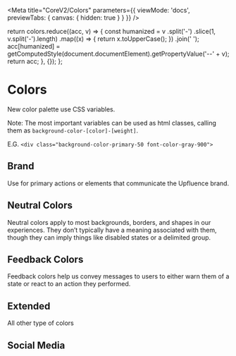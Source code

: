 
<Meta
  title="CoreV2/Colors"
  parameters={{
    viewMode: 'docs',
    previewTabs: { canvas: { hidden: true } }
  }}
/>

  return colors.reduce((acc, v) => {
    const humanized = v
      .split('-')
      .slice(1, v.split('-').length)
      .map((x) => {
        return x.toUpperCase();
      })
      .join(' ');
    acc[humanized] = getComputedStyle(document.documentElement).getPropertyValue('--' + v);
    return acc;
  }, {});
};

# Colors

New color palette use CSS variables.

Note: The most important variables can be used as html classes, calling them as `background-color-[color]-[weight]`.

E.G. `<div class="background-color-primary-50 font-color-gray-900">`

## Brand

Use for primary actions or elements that communicate the Upfluence brand.

<ColorPalette>
  <ColorItem
    title="Primary Color"
    colors={{ 'Primary 500': getComputedStyle(document.documentElement).getPropertyValue('--color-primary-500') }}
  />
  <ColorItem
    title="Primary Scale"
    subtitle="Primary color"
    colors={buildColors([
      'color-primary-50',
      'color-primary-100',
      'color-primary-400',
      'color-primary-500',
      'color-primary-600',
      'color-primary-900'
    ])}
  />
</ColorPalette>

## Neutral Colors

Neutral colors apply to most backgrounds, borders, and shapes in our experiences. They don’t typically have a meaning associated with them, though they can imply things like disabled states or a delimited group.

<ColorPalette>
  <ColorItem
    title="White"
    colors={{ White: getComputedStyle(document.documentElement).getPropertyValue('--color-white') }}
  />
  <ColorItem
    title="Black"
    colors={{ Black: getComputedStyle(document.documentElement).getPropertyValue('--color-black') }}
  />
  <ColorItem
    title="Grays"
    colors={buildColors([
      'color-gray-50',
      'color-gray-100',
      'color-gray-200',
      'color-gray-300',
      'color-gray-400',
      'color-gray-500',
      'color-gray-600',
      'color-gray-900'
    ])}
  />
</ColorPalette>

## Feedback Colors

Feedback colors help us convey messages to users to either warn them of a state or react to an action they performed.

<ColorPalette>
  <ColorItem
    title="Info"
    subtitle="Info colors indicate elements that don’t require immediate action. As their name hint, they’re used to convey an information to the users. They can be used with banners, alerts, indicators that draw attention to new information..."
    colors={buildColors([
      'color-info-50',
      'color-info-100',
      'color-info-400',
      'color-info-500',
      'color-info-600',
      'color-info-900'
    ])}
  />
  <ColorItem
    title="Success"
    subtitle="Success colors indicate something positive, like the success of an action performed by a user."
    colors={buildColors([
      'color-success-50',
      'color-success-100',
      'color-success-400',
      'color-success-500',
      'color-success-600',
      'color-success-900'
    ])}
  />
  <ColorItem
    title="Warning"
    subtitle="Warning colors let the user know they need to take action, and are applied to alerts, banners..."
    colors={buildColors([
      'color-warning-50',
      'color-warning-100',
      'color-warning-400',
      'color-warning-500',
      'color-warning-600',
      'color-warning-900'
    ])}
  />
  <ColorItem
    title="Error"
    subtitle="Critical colors are for destructive interactive elements, errors, and critical events that require immediate action."
    colors={buildColors([
      'color-error-50',
      'color-error-100',
      'color-error-400',
      'color-error-500',
      'color-error-600',
      'color-error-900'
    ])}
  />
</ColorPalette>

## Extended

All other type of colors

<ColorPalette>
  <ColorItem
    title="Orange"
    colors={buildColors([
      'color-orange-50',
      'color-orange-400',
      'color-orange-500',
      'color-orange-600',
      'color-orange-900'
    ])}
  />
  <ColorItem
    title="Yellow"
    colors={buildColors([
      'color-yellow-50',
      'color-yellow-400',
      'color-yellow-500',
      'color-yellow-600',
      'color-yellow-900'
    ])}
  />
  <ColorItem
    title="Lime"
    colors={buildColors([
      'color-lime-50',
      'color-lime-100',
      'color-lime-400',
      'color-lime-500',
      'color-lime-600',
      'color-lime-900'
    ])}
  />
  <ColorItem
    title="Cyan"
    colors={buildColors([
      'color-cyan-50',
      'color-cyan-100',
      'color-cyan-400',
      'color-cyan-500',
      'color-cyan-600',
      'color-cyan-900'
    ])}
  />
  <ColorItem
    title="Blue"
    colors={buildColors([
      'color-blue-50',
      'color-blue-100',
      'color-blue-400',
      'color-blue-500',
      'color-blue-600',
      'color-blue-900'
    ])}
  />
  <ColorItem
    title="Violet"
    colors={buildColors([
      'color-violet-50',
      'color-violet-100',
      'color-violet-400',
      'color-violet-500',
      'color-violet-600',
      'color-violet-900'
    ])}
  />
  <ColorItem
    title="Melon"
    colors={buildColors([
      'color-melon-50',
      'color-melon-100',
      'color-melon-400',
      'color-melon-500',
      'color-melon-600',
      'color-melon-900'
    ])}
  />
</ColorPalette>

## Social Media

<ColorPalette>
  <ColorItem
    title="Instagram"
    colors={buildColors(['color-instagram-50', 'color-instagram-500', 'color-instagram-accent'])}
  />
  <ColorItem title="Facebook" colors={buildColors(['color-facebook-50', 'color-facebook-500'])} />
  <ColorItem title="Youtube" colors={buildColors(['color-youtube-50', 'color-youtube-500'])} />
  <ColorItem title="Twitter" colors={buildColors(['color-twitter-50', 'color-twitter-500'])} />
  <ColorItem title="Tiktok" colors={buildColors(['color-tiktok-50', 'color-tiktok-500'])} />
  <ColorItem title="Blog" colors={buildColors(['color-blog-50', 'color-blog-500'])} />
  <ColorItem title="Twitch" colors={buildColors(['color-twitch-50', 'color-twitch-500'])} />
  <ColorItem title="Pinterest" colors={buildColors(['color-pinterest-50', 'color-pinterest-500'])} />
</ColorPalette>
